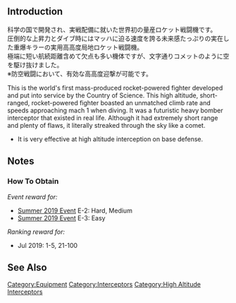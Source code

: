 {{EquipmentInfo|350}}

==Introduction==
科学の国で開発され、実戦配備に就いた世界初の量産ロケット戦闘機です。<br>
圧倒的な上昇力とダイブ時にはマッハに迫る速度を誇る未来感たっぷりの実在した重爆キラーの実用高高度局地ロケット戦闘機。<br>
極端に短い航続距離含めて欠点も多い機体ですが、文字通りコメットのように空を駆け抜けました。<br>
※防空戦闘において、有効な高高度迎撃が可能です。

This is the world's first mass-produced rocket-powered fighter developed and put into service by the Country of Science.
This high altitude, short-ranged, rocket-powered fighter boasted an unmatched climb rate and speeds approaching mach 1 when diving. It was a futuristic heavy bomber interceptor that existed in real life.
Although it had extremely short range and plenty of flaws, it literally streaked through the sky like a comet.
* It is very effective at high altitude interception on base defense.

==Notes==
<div class="mw-collapsible"><h3>How To Obtain</h3>
<div class="mw-collapsible-content">
''Event reward for:''
* [[Summer 2019 Event]] E-2: Hard, Medium
* [[Summer 2019 Event]] E-3: Easy

''Ranking reward for:''
* Jul 2019: 1-5, 21-100

</div></div>

==See Also==
{{Equipmentlist}}
[[Category:Equipment]]
[[Category:Interceptors]]
[[Category:High Altitude Interceptors]]